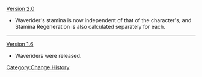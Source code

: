 [[Version 2.0]]
* Waverider's stamina is now independent of that of the character's, and Stamina Regeneration is also calculated separately for each.
----
[[Version 1.6]]
* Waveriders were released.
<noinclude>[[Category:Change History]]</noinclude>